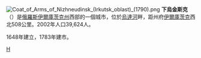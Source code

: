 {{coord|54|54|N|99|02|E|display=title}}
[[File:Coat_of_Arms_of_Nizhneudinsk_(Irkutsk_oblast)_(1790).png|right]]
'''下烏金斯克'''（{{lang-ru|Нижнеу́динск}}）是[[俄羅斯|俄羅斯]][[伊爾庫茨克州|伊爾庫茨克州]]西部的一個城市，位於[[丘纳河|烏達河]]畔，距州府[[伊爾庫茨克|伊爾庫茨克]]西北508公里。2002年人口39,624人。

1648年建立，1783年建市。

{{Cities and towns in Irkutsk Oblast}}
{{Russia-geo-stub}}

[[Category:伊爾庫茨克州城市|Н]]